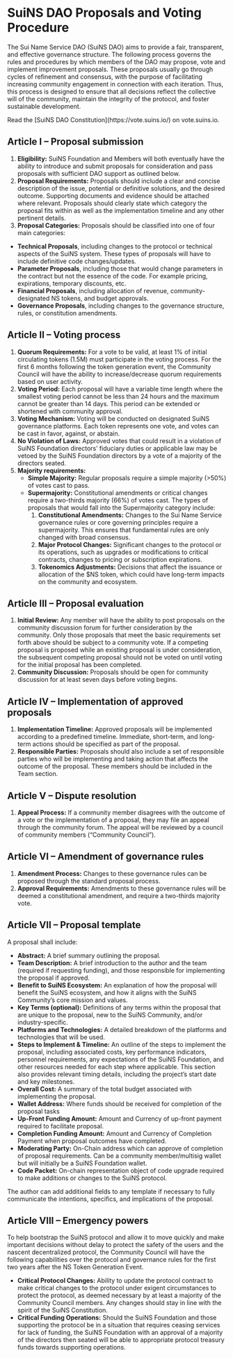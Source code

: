 
# SuiNS DAO Proposals and Voting Procedure

The Sui Name Service DAO (SuiNS DAO) aims to provide a fair, transparent, and effective governance structure. The following process governs the rules and procedures by which members of the DAO may propose, vote and implement improvement proposals.  These proposals usually go through cycles of refinement and consensus, with the purpose of facilitating increasing community engagement in connection with each iteration. Thus, this process is designed to ensure that all decisions reflect the collective will of the community, maintain the integrity of the protocol, and foster sustainable development.

<Callout type="info">
Read the [SuiNS DAO Constitution](https://vote.suins.io/) on vote.suins.io.
</Callout>

## Article I – Proposal submission

1. **Eligibility:** SuiNS Foundation and Members will both eventually have the ability to introduce and submit proposals for consideration and pass proposals with sufficient DAO support as outlined below. 
1. **Proposal Requirements:** Proposals should include a clear and concise description of the issue, potential or definitive solutions, and the desired outcome. Supporting documents and evidence should be attached where relevant. Proposals should clearly state which category the proposal fits within as well as the implementation timeline and any other pertinent details. 
1. **Proposal Categories:** Proposals should be classified into one of four main categories:
  - **Technical Proposals**, including changes to the protocol or technical aspects of the SuiNS system. These types of proposals will have to include definitive code changes/updates.
  - **Parameter Proposals**, including those that would change parameters in the contract but not the essence of the code. For example pricing, expirations, temporary discounts, etc.
  - **Financial Proposals**, including allocation of revenue, community-designated NS tokens, and budget approvals.
  - **Governance Proposals**, including changes to the governance structure, rules, or constitution amendments.

## Article II – Voting process

1. **Quorum Requirements:** For a vote to be valid, at least 1% of initial circulating tokens (1.5M) must participate in the voting process. For the first 6 months following the token generation event, the Community Council will have the ability to increase/decrease quorum requirements based on user activity.
1. **Voting Period:** Each proposal will have a variable time length where the smallest voting period cannot be less than 24 hours and the maximum cannot be greater than 14 days. This period can be extended or shortened with community approval.
1. **Voting Mechanism:** Voting will be conducted on designated SuiNS governance platforms. Each token represents one vote, and votes can be cast in favor, against, or abstain.
1. **No Violation of Laws:**  Approved votes that could result in a violation of SuiNS Foundation directors’ fiduciary duties or applicable law may be vetoed by the SuiNS Foundation directors by a vote of a majority of the directors seated.   
1. **Majority requirements:**
    - **Simple Majority:** Regular proposals require a simple majority (>50%) of votes cast to pass.
    - **Supermajority:** Constitutional amendments or critical changes require a two-thirds majority (66%) of votes cast. The types of proposals that would fall into the Supermajority category include:
      1. **Constitutional Amendments:** Changes to the Sui Name Service governance rules or core governing principles require a supermajority. This ensures that fundamental rules are only changed with broad consensus.
      1. **Major Protocol Changes:** Significant changes to the protocol or its operations, such as upgrades or modifications to critical contracts, changes to pricing or subscription expirations.
      1. **Tokenomics Adjustments:** Decisions that affect the issuance or allocation of the $NS token, which could have long-term impacts on the community and ecosystem.

## Article III – Proposal evaluation

1. **Initial Review:** Any member will have the ability to post proposals on the community discussion forum for further consideration by the community. Only those proposals that meet the basic requirements set forth above should be subject to a community vote.  If a competing proposal is proposed while an existing proposal is under consideration, the subsequent competing proposal should not be voted on until voting for the initial proposal has been completed.  
1. **Community Discussion:** Proposals should be open for community discussion for at least seven days before voting begins. 

## Article IV – Implementation of approved proposals

1. **Implementation Timeline:** Approved proposals will be implemented according to a predefined timeline. Immediate, short-term, and long-term actions should be specified as part of the proposal.
1. **Responsible Parties:** Proposals should also include a set of responsible parties who will be implementing and taking action that affects the outcome of the proposal. These members should be included in the Team section.

## Article V – Dispute resolution

1. **Appeal Process:** If a community member disagrees with the outcome of a vote or the implementation of a proposal, they may file an appeal through the community forum. The appeal will be reviewed by a council of community members (“Community Council”). 

## Article VI – Amendment of governance rules

1. **Amendment Process:** Changes to these governance rules can be proposed through the standard proposal process.
1. **Approval Requirements:** Amendments to these governance rules will be deemed a constitutional amendment, and require a two-thirds majority vote.

## Article VII – Proposal template

A proposal shall include:
- **Abstract:** A brief summary outlining the proposal.
- **Team Description:** A brief introduction to the author and the team (required if requesting funding), and those responsible for implementing the proposal if approved.
- **Benefit to SuiNS Ecosystem:** An explanation of how the proposal will benefit the SuiNS ecosystem, and how it aligns with the SuiNS Community’s core mission and values.
- **Key Terms (optional):** Definitions of any terms within the proposal that are unique to the proposal, new to the SuiNS Community, and/or industry-specific.
- **Platforms and Technologies:** A detailed breakdown of the platforms and technologies that will be used.
- **Steps to Implement & Timeline:** An outline of the steps to implement the proposal, including associated costs, key performance indicators, personnel requirements, any expectations of the SuiNS Foundation, and other resources needed for each step where applicable. This section also provides relevant timing details, including the project’s start date and key milestones.
- **Overall Cost:** A summary of the total budget associated with implementing the proposal.
- **Wallet Address:** Where funds should be received for completion of the proposal tasks
- **Up-Front Funding Amount:** Amount and Currency of up-front payment required to facilitate proposal.
- **Completion Funding Amount:** Amount and Currency of Completion Payment when proposal outcomes have completed.
- **Moderating Party:** On-Chain address which can approve of completion of proposal requirements. Can be a community member/multisig wallet but will initially be a SuiNS Foundation wallet.
- **Code Packet:** On-chain representation object of code upgrade required to make additions or changes to the SuiNS protocol.

The author can add additional fields to any template if necessary to fully communicate the intentions, specifics, and implications of the proposal.

## Article VIII – Emergency powers

To help bootstrap the SuiNS protocol and allow it to move quickly and make important decisions without delay to protect the safety of the users and the nascent decentralized protocol, the Community Council will have the following capabilities over the protocol and governance rules for the first two years after the NS Token Generation Event.

- **Critical Protocol Changes:** Ability to update the protocol contract to make critical changes to the protocol under exigent circumstances to protect the protocol, as deemed necessary by at least a majority of the Community Council members. Any changes should stay in line with the spirit of the SuiNS Constitution.
- **Critical Funding Operations:** Should the SuiNS Foundation and those supporting the protocol be in a situation that requires ceasing services for lack of funding, the SuiNS Foundation with an approval of a majority of the directors then seated will be able to appropriate protocol treasury funds towards supporting operations.

